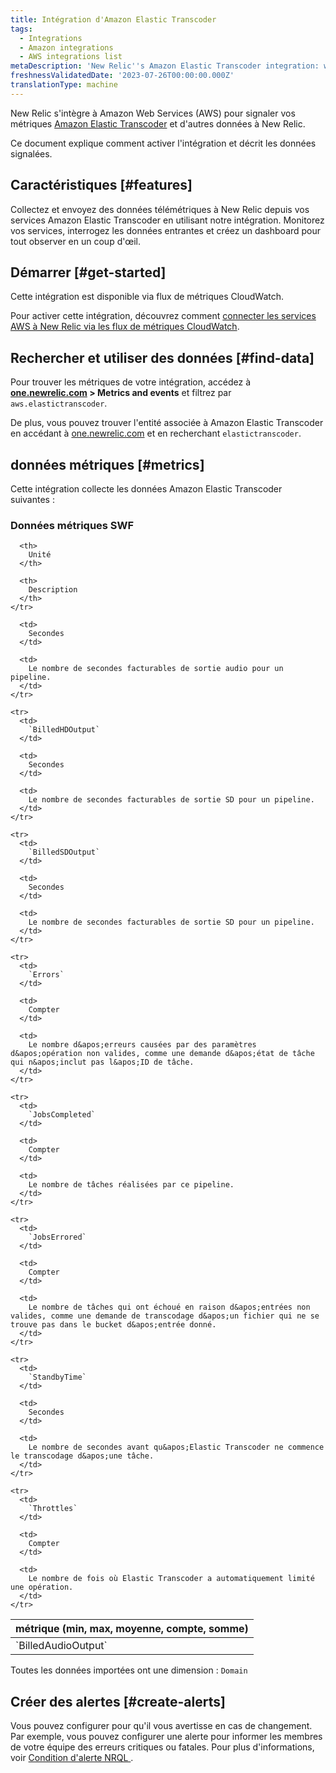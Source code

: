 ```yaml
---
title: Intégration d'Amazon Elastic Transcoder
tags:
  - Integrations
  - Amazon integrations
  - AWS integrations list
metaDescription: 'New Relic''s Amazon Elastic Transcoder integration: what data it reports and how to enable it.'
freshnessValidatedDate: '2023-07-26T00:00:00.000Z'
translationType: machine
---
```


New Relic s&apos;intègre à Amazon Web Services (AWS) pour signaler vos métriques [Amazon Elastic Transcoder](https://aws.amazon.com/elastictranscoder/) et d&apos;autres données à New Relic.

Ce document explique comment activer l&apos;intégration et décrit les données signalées.

## Caractéristiques [#features]

Collectez et envoyez des données télémétriques à New Relic depuis vos services Amazon Elastic Transcoder en utilisant notre intégration. Monitorez vos services, interrogez les données entrantes et créez un dashboard pour tout observer en un coup d&apos;œil.

## Démarrer [#get-started]

Cette intégration est disponible via flux de métriques CloudWatch.

Pour activer cette intégration, découvrez comment [connecter les services AWS à New Relic via les flux de métriques CloudWatch](/docs/infrastructure/amazon-integrations/connect/aws-metric-stream-setup/).

## Rechercher et utiliser des données [#find-data]

Pour trouver les métriques de votre intégration, accédez à <DNT>**[one.newrelic.com](https://one.newrelic.com/all-capabilities) &gt; Metrics and events**</DNT> et filtrez par `aws.elastictranscoder`.

De plus, vous pouvez trouver l&apos;entité associée à Amazon Elastic Transcoder en accédant à [one.newrelic.com](https://one.newrelic.com/all-entities) et en recherchant `elastictranscoder`.

## données métriques [#metrics]

Cette intégration collecte les données Amazon Elastic Transcoder suivantes :

### Données métriques SWF

<table>
  <thead>
    <tr>
      <th style={{ width: "220px" }}>
        métrique (min, max, moyenne, compte, somme)
      </th>

      <th>
        Unité
      </th>

      <th>
        Description
      </th>
    </tr>
  </thead>

  <tbody>
    <tr>
      <td>
        `BilledAudioOutput`
      </td>

      <td>
        Secondes
      </td>

      <td>
        Le nombre de secondes facturables de sortie audio pour un pipeline.
      </td>
    </tr>

    <tr>
      <td>
        `BilledHDOutput`
      </td>

      <td>
        Secondes
      </td>

      <td>
        Le nombre de secondes facturables de sortie SD pour un pipeline.
      </td>
    </tr>

    <tr>
      <td>
        `BilledSDOutput`
      </td>

      <td>
        Secondes
      </td>

      <td>
        Le nombre de secondes facturables de sortie SD pour un pipeline.
      </td>
    </tr>

    <tr>
      <td>
        `Errors`
      </td>

      <td>
        Compter
      </td>

      <td>
        Le nombre d&apos;erreurs causées par des paramètres d&apos;opération non valides, comme une demande d&apos;état de tâche qui n&apos;inclut pas l&apos;ID de tâche.
      </td>
    </tr>

    <tr>
      <td>
        `JobsCompleted`
      </td>

      <td>
        Compter
      </td>

      <td>
        Le nombre de tâches réalisées par ce pipeline.
      </td>
    </tr>

    <tr>
      <td>
        `JobsErrored`
      </td>

      <td>
        Compter
      </td>

      <td>
        Le nombre de tâches qui ont échoué en raison d&apos;entrées non valides, comme une demande de transcodage d&apos;un fichier qui ne se trouve pas dans le bucket d&apos;entrée donné.
      </td>
    </tr>

    <tr>
      <td>
        `StandbyTime`
      </td>

      <td>
        Secondes
      </td>

      <td>
        Le nombre de secondes avant qu&apos;Elastic Transcoder ne commence le transcodage d&apos;une tâche.
      </td>
    </tr>

    <tr>
      <td>
        `Throttles`
      </td>

      <td>
        Compter
      </td>

      <td>
        Le nombre de fois où Elastic Transcoder a automatiquement limité une opération.
      </td>
    </tr>
  </tbody>
</table>

Toutes les données importées ont une dimension : `Domain`

## Créer des alertes [#create-alerts]

Vous pouvez configurer <InlinePopover type="alerts" />pour qu&apos;il vous avertisse en cas de changement. Par exemple, vous pouvez configurer une alerte pour informer les membres de votre équipe des erreurs critiques ou fatales. Pour plus d&apos;informations, voir [Condition d&apos;alerte NRQL ](/docs/alerts-applied-intelligence/new-relic-alerts/get-started/your-first-nrql-condition).